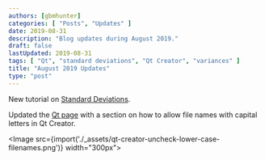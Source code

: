 ```yaml
---
authors: [gbmhunter]
categories: [ "Posts", "Updates" ]
date: 2019-08-31
description: "Blog updates during August 2019."
draft: false
lastUpdated: 2019-08-31
tags: [ "Qt", "standard deviations", "Qt Creator", "variances" ]
title: "August 2019 Updates"
type: "post"
---
```



New tutorial on [Standard Deviations](/mathematics/statistics/standard-deviation).

Updated the [Qt page](/programming/languages/c-plus-plus/qt) with a section on how to allow file names with capital letters in Qt Creator.

<Image src={import('./_assets/qt-creator-uncheck-lower-case-filenames.png')} width="300px"></Image>